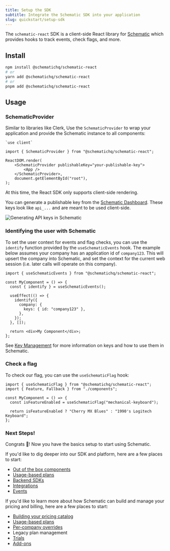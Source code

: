 ```yaml
---
title: Setup the SDK
subtitle: Integrate the Schematic SDK into your application
slug: quickstart/setup-sdk
---
```


The `schematic-react` SDK is a client-side React library for [Schematic](https://schematichq.com) which provides hooks to track events, check flags, and more.

## Install

```bash
npm install @schematichq/schematic-react
# or
yarn add @schematichq/schematic-react
# or
pnpm add @schematichq/schematic-react
```

## Usage

### SchematicProvider

Similar to libraries like Clerk, Use the `SchematicProvider` to wrap your application and provide the Schematic instance to all components:

```tsx
`use client`

import { SchematicProvider } from "@schematichq/schematic-react";

ReactDOM.render(
    <SchematicProvider publishableKey="your-publishable-key">
        <App />
    </SchematicProvider>,
    document.getElementById("root"),
);
```

<Warning>At this time, the React SDK only supports client-side rendering.</Warning>

You can generate a publishable key from the [Schematic Dashboard](https://app.schematichq.com/x/settings/api-keys). These keys look like `api_...` and are meant to be used client-side.

![Generating API keys in Schematic](../../assets/images/quickstart/quickstart-account-setup-api-key.png "Generating API keys in Schematic")

### Identifying the user with Schematic

To set the user context for events and flag checks, you can use the `identify` function provided by the `useSchematicEvents` hook. The example below assumes your company has an application id of `company123`. This will upsert the company into Schematic, and set the context for the current web session (i.e. later calls will operate on this company).

```tsx
import { useSchematicEvents } from "@schematichq/schematic-react";

const MyComponent = () => {
  const { identify } = useSchematicEvents();

  useEffect(() => {
    identify({
      company: {
        keys: { id: "company123" },
      },
    });
  }, []);

  return <div>My Component</div>;
};
```

<Note> See [Key Management](/developer_resources/entity-key-management) for more information on keys and how to use them in Schematic.</Note>

### Check a flag

To check our flag, you can use the `useSchematicFlag` hook:

```tsx
import { useSchematicFlag } from "@schematichq/schematic-react";
import { Feature, Fallback } from "./components";

const MyComponent = () => {
  const isFeatureEnabled = useSchematicFlag("mechanical-keyboard");

  return isFeatureEnabled ? "Cherry MX Blues" : "1990's Logitech Keyboard";
};
```

### Next Steps!

Congrats 🎉! Now you have the basics setup to start using Schematic. 

If you'd like to dig deeper into our SDK and platform, here are a few places to start:

- [Out of the box components](/components/overview)
- [Usage-based plans](/billing/usage-based-billing)
- [Backend SDKs](/developer_resources/sdks/go)
- [Integrations](/integrations/stripe)
- [Events](/feature_management/feature_analytics)

If you'd like to learn more about how Schematic can build and manage your pricing and billing, here are a few places to start:

- [Building your pricing catalog](/catalog/overview)
- [Usage-based plans](/billing/usage-based-billing)
- [Per-company overrides](/playbooks/exceptions#what-are-examples-of-customer-exceptions)
- Legacy plan management 
- [Trials](/catalog/trials)
- [Add-ons](/catalog/add-ons)
